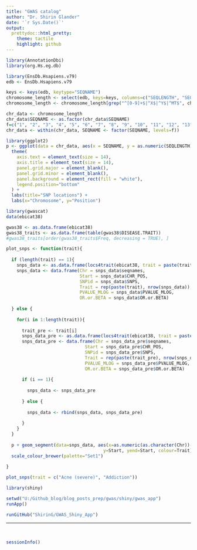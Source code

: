 ```yaml
---
title: "GWAS catalog"
author: "Dr. Shirin Glander"
date: '`r Sys.Date()`'
output:
  prettydoc::html_pretty:
    theme: tactile
    highlight: github
---
```


```r
library(AnnotationDbi)
library(org.Hs.eg.db)

library(EnsDb.Hsapiens.v79)
edb <- EnsDb.Hsapiens.v79

keys <- keys(edb, keytype="SEQNAME")
chromosome_length <- select(edb, keys=keys, columns=c("SEQLENGTH", "SEQNAME"), keytype="SEQNAME")
chromosome_length <- chromosome_length[grep("^[0-9]+$|^X$|^Y$|^MT$", chromosome_length$SEQNAME), ]

chr_data <- chromosome_length
chr_data$SEQNAME <- as.factor(chr_data$SEQNAME)
f=c("1", "2", "3", "4", "5", "6", "7", "8", "9", "10", "11", "12", "13", "14", "15", "16", "17", "18", "19", "20", "21", "22", "X", "Y", "MT")
chr_data <- within(chr_data, SEQNAME <- factor(SEQNAME, levels=f))

library(ggplot2)
p <- ggplot(data = chr_data, aes(x = SEQNAME, y = as.numeric(SEQLENGTH))) + geom_bar(stat = "identity", fill = "grey90", color = "black") +
  theme(
    axis.text = element_text(size = 14),
    axis.title = element_text(size = 14),
    panel.grid.major = element_blank(),
    panel.grid.minor = element_blank(),
    panel.background = element_rect(fill = "white"),
    legend.position="bottom"
  ) +
  labs(title="SNP locations") +
  labs(x="Chromosome", y="Position")
```


```r
library(gwascat)
data(ebicat38)

gwas38 <- as.data.frame(ebicat38)
gwas38_traits <- as.data.frame(table(gwas38$DISEASE.TRAIT))
#gwas38_traits[order(gwas38_traits$Freq, decreasing = TRUE), ]
```

```r
plot_snps <- function(trait){
  
  if (length(trait) == 1){
    snps_data <- as.data.frame(locs4trait(ebicat38, trait = paste(trait), tag="DISEASE/TRAIT"))
    snps_data <- data.frame(Chr = snps_data$seqnames, 
                            Start = snps_data$CHR_POS, 
                            SNPid = snps_data$SNPS,
                            Trait = rep(paste(trait), nrow(snps_data)),
                            PVALUE_MLOG = snps_data$PVALUE_MLOG, 
                            OR.or.BETA = snps_data$OR.or.BETA)
    
  } else {
    
    for(i in 1:length(trait)){
      
      trait_pre <- trait[i]
      snps_data_pre <- as.data.frame(locs4trait(ebicat38, trait = paste(trait_pre), tag="DISEASE/TRAIT"))
      snps_data_pre <- data.frame(Chr = snps_data_pre$seqnames, 
                              Start = snps_data_pre$CHR_POS, 
                              SNPid = snps_data_pre$SNPS,
                              Trait = rep(paste(trait_pre), nrow(snps_data_pre)),
                              PVALUE_MLOG = snps_data_pre$PVALUE_MLOG, 
                              OR.or.BETA = snps_data_pre$OR.or.BETA)
      
      if (i == 1){
        
        snps_data <- snps_data_pre
        
      } else {
        
        snps_data <- rbind(snps_data, snps_data_pre)
        
      }
    }
  }
  
  p + geom_segment(data=snps_data, aes(x=as.numeric(as.character(Chr))-0.45, xend=as.numeric(as.character(Chr))+0.45,
                                     y=Start, yend=Start, colour=Trait), size=2, alpha = 0.5) +
  scale_colour_brewer(palette="Set1")
  
}

plot_snps(trait = c("Acne (severe)", "Addiction"))
```

```r
library(shiny)

setwd("U:/Github_blog/blog_posts_prep/gwas/shiny/gwas_app")
runApp()

runGitHub("ShirinG/GWAS_Shiny_App") 
```

------------------

<br>

```r
sessionInfo()
```
